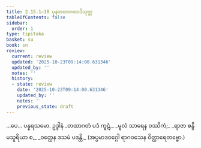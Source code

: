 ```yaml
---
title: 2.15.1–10 ပုနတထာဂတာဒိသုတ္တ
tableOfContents: false
sidebar:
  order: 1
type: tipitaka
basket: su
book: sn
review:
  current: review
  updated: '2025-10-23T09:14:00.631346'
  updated_by: ''
  notes: ''
  history:
  - state: review
    date: '2025-10-23T09:14:00.631346'
    updated_by: ''
    notes: ''
    previous_state: draft
---
```



<ReviewStatus review={frontmatter.review} showDetails={true} />

<HypothesisAnnotation frontmatter={frontmatter} />

<DynamicBreadcrumb />

<Division number="324–333" book="sn" e="ch" v="18" p="326">

<Paragraph number="730" book="sn">
…ပေ…

</Paragraph>
</Division>

<Paragraph number="731" type="center" book="sn">
ပန္နရသမော.



</Paragraph>

<Paragraph number="732" type="center" book="sn">
ဥဒ္ဒါနံ


</Paragraph>

<Paragraph number="733" type="verses" book="sn">
_တထာဂတံ ပဒံ ကူဋံ,_  
_မူလံ သာရေန ဝဿိကံ;_  
_ရာဇာ စန္ဒိမသူရိယာ စ,_  
_ဝတ္ထေန ဒသမံ ပဒန္တိ._  

</Paragraph>

<Paragraph number="734" type="center" book="sn">
(အပ္ပမာဒဝဂ္ဂေါ ရာဂဝသေန ဝိတ္ထာရေတဗ္ဗော.)
</Paragraph>